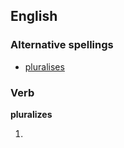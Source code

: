 ==English==

===Alternative spellings===
*[[pluralises]]

===Verb===
'''pluralizes'''

# {{third-person singular of|[[pluralize]]}}